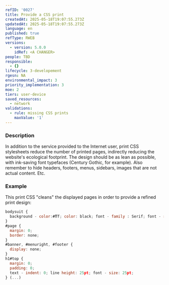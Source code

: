 ```yaml
---
refID: '0027'
title: Provide a CSS print
createdAt: 2025-05-18T19:07:55.273Z
updatedAt: 2025-05-18T19:07:55.273Z
language: en
published: true
refType: RWEB
versions:
  - version: 5.0.0
    idRef: <A CHANGER>
people: TBD
responsible:
  - {}
lifecycle: 3-developement
rgesn: NA
environmental_impact: 3
priority_implementation: 3
moe: 2
tiers: user-device
saved_resources:
  - network
validations:
  - rule: missing CSS prints
    maxValue: '1'
---
```


### Description

In addition to the service provided to the Internet user, print CSS stylesheets reduce the number of printed pages, indirectly reducing the website's ecological footprint. The design should be as lean as possible, with ink-saving font typefaces (Century Gothic, for example). Also remember to hide headers, footers, menus, sidebars, images that are not actual content. Etc.

### Example

This print CSS "cleans" the displayed pages in order to provide a refined print design:

```javascript
bodysuit {
  background - color:#ﬀf; color: black; font - family : Serif; font - size: 15pt;
}
#page {
  margin: 0;
  border: none;
}
#banner, #menuright, #footer {
  display: none;
}
h1#top {
  margin: 0;
  padding: 0;
  text - indent: 0; line height: 25pt; font - size: 25pt;
} (...)
```
